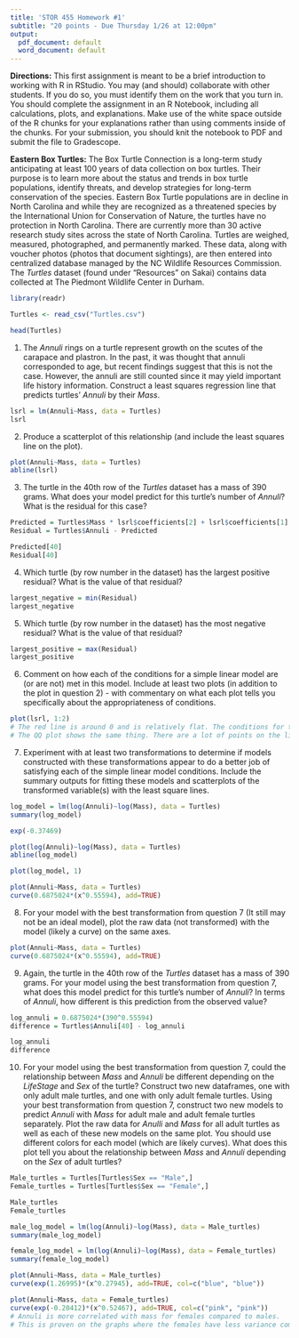 ```yaml
---
title: 'STOR 455 Homework #1'
subtitle: "20 points - Due Thursday 1/26 at 12:00pm"
output:
  pdf_document: default
  word_document: default
---
```


__Directions:__  This first assignment is meant to be a brief introduction to working with R in RStudio. You may (and should) collaborate with other students. If you do so, you must identify them on the work that you turn in. You should complete the assignment in an R Notebook, including all calculations, plots, and explanations. Make use of the white space outside of the R chunks for your explanations rather than using comments inside of the chunks. For your submission, you should knit the notebook to PDF and submit the file to Gradescope.

__Eastern Box Turtles:__ The Box Turtle Connection is a long-term study anticipating at least 100 years of data collection on box turtles. Their purpose is to learn more about the status and trends in box turtle populations, identify threats, and develop strategies for long-term conservation of the species. Eastern Box Turtle populations are in decline in North Carolina and while they are recognized as a threatened species by the International Union for Conservation of Nature, the turtles have no protection in North Carolina. There are currently more than 30 active research study sites across the state of North Carolina. Turtles are weighed, measured, photographed, and permanently marked. These data, along with voucher photos (photos that document sightings), are then entered into centralized database managed by the NC Wildlife Resources Commission. The _Turtles_ dataset (found under "Resources" on Sakai) contains data collected at The Piedmont Wildlife Center in Durham. 
```r
library(readr)

Turtles <- read_csv("Turtles.csv")

head(Turtles)
```

1)    The _Annuli_ rings on a turtle represent growth on the scutes of the carapace and plastron. In the past, it was thought that annuli corresponded to age, but recent findings suggest that this is not the case. However, the annuli are still counted since it may yield important life history information. Construct a least squares regression line that predicts turtles' _Annuli_ by their _Mass_.
```r
lsrl = lm(Annuli~Mass, data = Turtles)
lsrl
```


2)    Produce a scatterplot of this relationship (and include the least squares line on the plot).
```r
plot(Annuli~Mass, data = Turtles)
abline(lsrl)
```

3)    The turtle in the 40th row of the _Turtles_ dataset has a mass of 390 grams. What does your model predict for this turtle's number of _Annuli_? What is the residual for this case?
```r
Predicted = Turtles$Mass * lsrl$coefficients[2] + lsrl$coefficients[1]
Residual = Turtles$Annuli - Predicted

Predicted[40]
Residual[40]
```


4)    Which turtle (by row number in the dataset) has the largest positive residual? What is the value of that residual?
```r
largest_negative = min(Residual)
largest_negative
```


5)    Which turtle (by row number in the dataset) has the most negative residual? What is the value of that residual?
```r
largest_positive = max(Residual)
largest_positive
```


6)    Comment on how each of the conditions for a simple linear model are (or are not) met in this model. Include at least two plots (in addition to the plot in question 2) - with commentary on what each plot tells you specifically about the appropriateness of conditions.
```r
plot(lsrl, 1:2)
# The red line is around 0 and is relatively flat. The conditions for the linear model are met.
# The QQ plot shows the same thing. There are a lot of points on the line or close to the line.
```


7)    Experiment with at least two transformations to determine if models constructed with these transformations appear to do a better job of satisfying each of the simple linear model conditions. Include the summary outputs for fitting these models and scatterplots of the transformed variable(s) with the least square lines.
```r
log_model = lm(log(Annuli)~log(Mass), data = Turtles)
summary(log_model)
```


```r
exp(-0.37469)
```


```r
plot(log(Annuli)~log(Mass), data = Turtles)
abline(log_model)

plot(log_model, 1)

plot(Annuli~Mass, data = Turtles)
curve(0.6875024*(x^0.55594), add=TRUE)
```


8)    For your model with the best transformation from question 7 (It still may not be an ideal model), plot the raw data (not transformed) with the model (likely a curve) on the same axes.
```r
plot(Annuli~Mass, data = Turtles)
curve(0.6875024*(x^0.55594), add=TRUE)
```


9)    Again, the turtle in the 40th row of the _Turtles_ dataset has a mass of 390 grams. For your model using the best transformation from question 7, what does this model predict for this turtle's number of _Annuli_? In terms of _Annuli_, how different is this prediction from the observed value?
```r
log_annuli = 0.6875024*(390^0.55594)
difference = Turtles$Annuli[40] - log_annuli

log_annuli
difference
```


10)   For your model using the best transformation from question 7, could the relationship between _Mass_ and _Annuli_ be different depending on the _LifeStage_ and _Sex_ of the turtle? Construct two new dataframes, one with only adult male turtles, and one with only adult female turtles. Using your best transformation from question 7, construct two new models to predict _Annuli_ with _Mass_ for adult male and adult female turtles separately. Plot the raw data for _Anulli_ and _Mass_ for all adult turtles as well as each of these new models on the same plot. You should use different colors for each model (which are likely curves). What does this plot tell you about the relationship between _Mass_ and _Annuli_ depending on the _Sex_ of adult turtles?
```r
Male_turtles = Turtles[Turtles$Sex == "Male",]
Female_turtles = Turtles[Turtles$Sex == "Female",]

Male_turtles
Female_turtles
```

```r
male_log_model = lm(log(Annuli)~log(Mass), data = Male_turtles)
summary(male_log_model)

female_log_model = lm(log(Annuli)~log(Mass), data = Female_turtles)
summary(female_log_model)
```


```r
plot(Annuli~Mass, data = Male_turtles)
curve(exp(1.26995)*(x^0.27945), add=TRUE, col=c("blue", "blue"))

plot(Annuli~Mass, data = Female_turtles)
curve(exp(-0.20412)*(x^0.52467), add=TRUE, col=c("pink", "pink"))
# Annuli is more correlated with mass for females compared to males. 
# This is proven on the graphs where the females have less variance compared to the males.
```